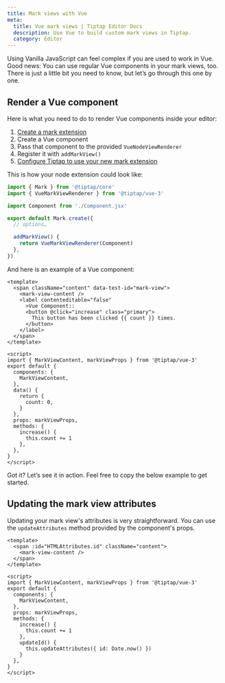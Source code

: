 ```yaml
---
title: Mark views with Vue
meta:
  title: Vue mark views | Tiptap Editor Docs
  description: Use Vue to build custom mark views in Tiptap.
  category: Editor
---
```



Using Vanilla JavaScript can feel complex if you are used to work in Vue. Good news: You can use regular Vue components in your mark views, too. There is just a little bit you need to know, but let’s go through this one by one.

## Render a Vue component

Here is what you need to do to render Vue components inside your editor:

1. [Create a mark extension](/editor/extensions/custom-extensions/create-new/mark)
2. Create a Vue component
3. Pass that component to the provided `VueNodeViewRenderer`
4. Register it with `addMarkView()`
5. [Configure Tiptap to use your new mark extension](/editor/getting-started/configure)

This is how your node extension could look like:

```ts
import { Mark } from '@tiptap/core'
import { VueMarkViewRenderer } from '@tiptap/vue-3'

import Component from './Component.jsx'

export default Mark.create({
  // options…

  addMarkView() {
    return VueMarkViewRenderer(Component)
  },
})
```

And here is an example of a Vue component:

```vue
<template>
  <span className="content" data-test-id="mark-view">
    <mark-view-content />
    <label contenteditable="false"
      >Vue Component::
      <button @click="increase" class="primary">
        This button has been clicked {{ count }} times.
      </button>
    </label>
  </span>
</template>

<script>
import { MarkViewContent, markViewProps } from '@tiptap/vue-3'
export default {
  components: {
    MarkViewContent,
  },
  data() {
    return {
      count: 0,
    }
  },
  props: markViewProps,
  methods: {
    increase() {
      this.count += 1
    },
  },
}
</script>
```

Got it? Let’s see it in action. Feel free to copy the below example to get started.

<CodeDemo path="/GuideMarkViews/VueComponent?inline=false&hideSource=false" />

## Updating the mark view attributes

Updating your mark view's attributes is very straightforward. You can use the `updateAttributes` method provided by the component's props.

```vue
<template>
  <span :id="HTMLAttributes.id" className="content">
    <mark-view-content />
  </span>
</template>

<script>
import { MarkViewContent, markViewProps } from '@tiptap/vue-3'
export default {
  components: {
    MarkViewContent,
  },
  props: markViewProps,
  methods: {
    increase() {
      this.count += 1
    },
    updateId() {
      this.updateAttributes({ id: Date.now() })
    }
  },
}
</script>
```